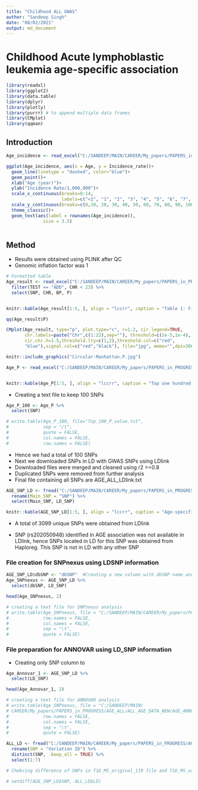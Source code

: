 ```yaml
---
title: "Childhood ALL GWAS"
author: "Sandeep Singh"
date: "08/02/2021"
output: md_document
---
```


# Childhood Acute lymphoblastic leukemia age-specific association 

```r
library(readxl)
library(ggplot2)
library(data.table)
library(dplyr)
library(plotly)
library(purrr) # to append multiple data frames
library(CMplot)
library(qqman)
```
## Introduction
```r
Age_incidence <- read_excel("C:/SANDEEP/MAIN/CAREER/My_papers/PAPERS_in_PROGRESS/AGE_ALL/Age_incidence_rate.xlsx")
```

```r
ggplot(Age_incidence, aes(x = Age, y = Incidence_rate))+
  geom_line(linetype = "dashed", color="blue")+
  geom_point()+
  xlab("Age (year)")+
  ylab("Incidence Rate/1,000,000")+
  scale_x_continuous(breaks=0:14,
                     labels=c("<1", "1", "2", "3", "4", "5", "6", "7", "8", "9", "10", "11", "12", "13", "14"))+
  scale_y_continuous(breaks=c(0,10, 20, 30, 40, 50, 60, 70, 80, 90, 100))+
  theme_classic()+
  geom_text(aes(label = rownames(Age_incidence)),
              size = 3.5)
  
```

## Method

* Results were obtained using PLINK after QC
* Genomic inflation factor was 1
```r
# Formatted table
Age_result <- read_excel("C:/SANDEEP/MAIN/CAREER/My_papers/PAPERS_in_PROGRESS/AGE_ALL/ALL_AGE_DATA_NEW/AGE_ASS_formatted.xlsx") %>%
  filter(TEST == "ADD", CHR < 23) %>%
  select(SNP, CHR, BP, P)


knitr::kable(Age_result[1:5, ], align = "lccrr", caption = "Table 1: Final Result.")
```

```r
qq(Age_result$P)
```

```r
CMplot(Age_result, type="p", plot.type="c", r=1.2, cir.legend=TRUE,
       chr.labels=paste("Chr",c(1:22),sep=""), threshold=c(1e-5,1e-4),
       cir.chr.h=1.5,threshold.lty=c(1,2),threshold.col=c("red",
       "blue"),signal.col=c("red","black"), file="jpg", memo="",dpi=300,file.output=TRUE, verbose=FALSE,width=10,height=10)
```

```r
knitr::include_graphics("Circular-Manhattan.P.jpg")
```

```r
Age_P <- read_excel("C:/SANDEEP/MAIN/CAREER/My_papers/PAPERS_in_PROGRESS/AGE_ALL/ALL_AGE_DATA_NEW/AGE_Pvalue.xlsx")


knitr::kable(Age_P[1:5, ], align = "lccrr", caption = "Top one hundred SNPs associated with childhood ALL risk with age-specificity.")
```

* Creating a text file to keep 100 SNPs

```r
Age_P_100 <- Age_P %>% 
  select(SNP)

# write.table(Age_P_100, file="Top_100_P_value.txt",
#             sep = "/t",
#             quote = FALSE,
#             col.names = FALSE,
#             row.names = FALSE)
```


* Hence we had a total of 100 SNPs
* Next we downloaded SNPs in LD with GWAS SNPs using LDlink
* Downloaded files were merged and cleaned using r2 >=0.8
* Duplicated SNPs were removed from further analysis
* Final file containing all SNPs are AGE_ALL_LDlink.txt

```r
AGE_SNP_LD <- fread("C:/SANDEEP/MAIN/CAREER/My_papers/PAPERS_in_PROGRESS/AGE_ALL/AGE_ALL_LDlink.txt") %>%
  rename(Main_SNP = "SNP") %>%
  select(Main_SNP, LD_SNP)

knitr::kable(AGE_SNP_LD[1:5, ], align = "lccrr", caption = "Age-specific SNPs and SNPs in LD.")
```

* A total of 3099 unique SNPs were obtained from LDlink 

* SNP (rs202050948) identified in AGE association was not available in LDlink, hence SNPs located in LD for this SNP was obtained from Haploreg. This SNP is not in LD with any other SNP


### File creation for SNPnexus using LDSNP information 
```r
AGE_SNP_LD$dbSNP <- "dbSNP"  #Creating a new column with dbSNP name and all columns are filled with dbSNP as required for SNPnexus
Age_SNPnexus <- AGE_SNP_LD %>%
  select(dbSNP, LD_SNP)

head(Age_SNPnexus, 2)
```

```r
# creating a text file for SNPnexus analysis
# write.table(Age_SNPnexus, file = "C:/SANDEEP/MAIN/CAREER/My_papers/PAPERS_in_PROGRESS/AGE_ALL/ALL_AGE_DATA_NEW/AGE_SNPnexus.txt",
#             row.names = FALSE,
#             col.names = FALSE,
#             sep = "\t",
#             quote = FALSE)
```

### File preparation for  ANNOVAR using LD_SNP information
* Creating only SNP column to 
```r
Age_Annovar_1 <- AGE_SNP_LD %>%
  select(LD_SNP)

head(Age_Annovar_1, 2)
```

```r
# creating a text file for ANNOVAR analysis
# write.table(Age_SNPnexus, file = "C:/SANDEEP/MAIN/
# CAREER/My_papers/PAPERS_in_PROGRESS/AGE_ALL/ALL_AGE_DATA_NEW/AGE_ANNOVAR_pre.txt",
#             row.names = FALSE,
#             col.names = FALSE,
#             sep = "\t",
#             quote = FALSE)
```

```r
ALL_LD <- fread("C:/SANDEEP/MAIN/CAREER/My_papers/PAPERS_in_PROGRESS/AGE_ALL/ALL_AGE_DATA_NEW/SNPnexus_results/Age_ALL_GWAS_hg19_txt/1KGen.txt") %>% 
  rename(SNP = "Variation ID") %>% 
  distinct(SNP, .keep_all = TRUE) %>% 
  select(1:7)
```

```r
# Chekcing difference of SNPs in T1D_MS_original_119 file and T1D_MS_original_110 file

# setdiff(AGE_SNP_LD$SNP, ALL_LD$LD)
```